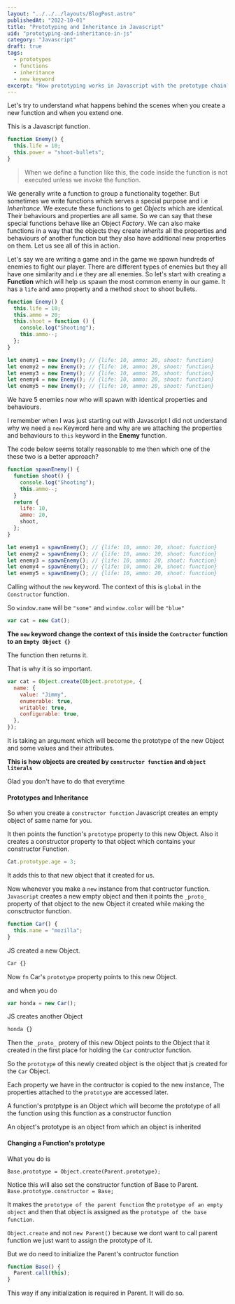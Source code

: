 ```yaml
---
layout: "../../../layouts/BlogPost.astro"
publishedAt: "2022-10-01"
title: "Prototyping and Inheritance in Javascript"
uid: "prototyping-and-inheritance-in-js"
category: "Javascript"
draft: true
tags:
  - prototypes
  - functions
  - inheritance
  - new keyword
excerpt: "How prototyping works in Javascript with the prototype chain?."
---
```


Let's try to understand what happens behind the scenes when you create a new function and when you extend one.

This is a Javascript function.

```js
function Enemy() {
  this.life = 10;
  this.power = "shoot-bullets";
}
```

> When we define a function like this, the code inside the function is not executed unless we invoke the function.

We generally write a function to group a functionality together. But sometimes we write functions
which serves a special purpose and i.e _Inheritance_. We execute these functions to get _Objects_ which are identical.
Their behaviours and properties are all same. So we can say that these special functions behave like an Object _Factory_.
We can also make functions in a way that the objects they create _inherits_ all the properties and behaviours of another function
but they also have additional new properties on them. Let us see all of this in action.

Let's say we are writing a game and in the game we spawn hundreds of enemies to fight our player. There are different types
of enemies but they all have one similarity and i.e they are all enemies. So let's start with creating a **Function** which will help
us spawn the most common enemy in our game. It has a `life` and `ammo` property and a method `shoot` to shoot bullets.

```js
function Enemy() {
  this.life = 10;
  this.ammo = 20;
  this.shoot = function () {
    console.log("Shooting");
    this.ammo--;
  };
}

let enemy1 = new Enemy(); // {life: 10, ammo: 20, shoot: function}
let enemy2 = new Enemy(); // {life: 10, ammo: 20, shoot: function}
let enemy3 = new Enemy(); // {life: 10, ammo: 20, shoot: function}
let enemy4 = new Enemy(); // {life: 10, ammo: 20, shoot: function}
let enemy5 = new Enemy(); // {life: 10, ammo: 20, shoot: function}
```

We have 5 enemies now who will spawn with identical properties and behaviours.

I remember when I was just starting out with Javascript I did not understand why we need a `new` Keyword here and why are we attaching
the properties and behaviours to `this` keyword in the **Enemy** function.

The code below seems totally reasonable to me then which one of the these two is a better approach?

```js
function spawnEnemy() {
  function shoot() {
    console.log("Shooting");
    this.ammo--;
  }
  return {
    life: 10,
    ammo: 20,
    shoot,
  };
}

let enemy1 = spawnEnemy(); // {life: 10, ammo: 20, shoot: function}
let enemy2 = spawnEnemy(); // {life: 10, ammo: 20, shoot: function}
let enemy3 = spawnEnemy(); // {life: 10, ammo: 20, shoot: function}
let enemy4 = spawnEnemy(); // {life: 10, ammo: 20, shoot: function}
let enemy5 = spawnEnemy(); // {life: 10, ammo: 20, shoot: function}
```

Calling without the `new` keyword. The context of this is `global` in the `Constructor` function.

So `window.name` will be `"some"` and
`window.color` will be `"blue"`

```js
var cat = new Cat();
```

**The `new` keyword change the context of `this` inside the `Contructor` function to an `Empty Object {}`**

The function then returns it.

That is why it is so important.

```js
var cat = Object.create(Object.prototype, {
  name: {
    value: "Jimmy",
    enumerable: true,
    writable: true,
    configurable: true,
  },
});
```

It is taking an argument which will become the prototype of the new Object and some values and their attributes.

**This is how objects are created by `constructor function` and `object literals`**

Glad you don't have to do that everytime

#### Prototypes and Inheritance

So when you create a `constructor function` Javascript creates an empty object of same name for you.

It then points the function's `prototype` property to this new Object.
Also it creates a constructor property to that object which contains your constructor Function.

```js
Cat.prototype.age = 3;
```

It adds this to that new object that it created for us.

Now whenever you make a `new` instance from that contructor function.
`Javascript` creates a new empty object and then it points the `_proto_` property of that object to the new Object it created while making the consctructor function.

```js
function Car() {
  this.name = "mozilla";
}
```

JS created a new Object.

```js
Car {}
```

Now `fn` Car's `prototype` property points to this new Object.

and when you do

```js
var honda = new Car();
```

JS creates another Object

```js
honda {}
```

Then the `_proto_` protery of this new Object points to the Object that it created in the first place for holding the `Car` contructor function.

So the `prototype` of this newly created object is the object that js created for the `Car` Object.

Each property we have in the contructor is copied to the new instance,
The properties attached to the `prototype` are accessed later.

A function's protptype is an Object which will become the prototype of all the function using this function as a constructor function

An object's prototype is an object from which an object is inherited

#### Changing a Function's prototype

What you do is

`Base.prototype = Object.create(Parent.prototype);`

Notice this will also set the constructor function of Base to Parent.
`Base.prototype.constructor = Base;`

It makes the `prototype of the parent function` the `prototype of an empty object` and then that object is assigned as the `prototype of the base function`.

`Object.create` and not `new Parent()` because we dont want to call parent function we just want to assign the prototype of it.

But we do need to initialize the Parent's contructor function

```js
function Base() {
  Parent.call(this);
}
```

This way if any initialization is required in Parent. It will do so.

